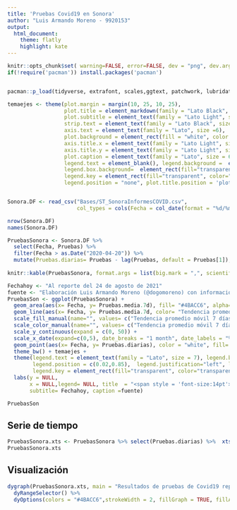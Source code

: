 ```yaml
---
title: 'Pruebas Covid19 en Sonora'
author: "Luis Armando Moreno - 9920153"
output: 
  html_document:
    theme: flatly
    highlight: kate
---
```


```r
knitr::opts_chunk$set( warning=FALSE, error=FALSE, dev = "png", dev.args = list(type = "cairo-png"))
if(!require('pacman')) install.packages('pacman')


pacman::p_load(tidyverse, extrafont, scales,ggtext, patchwork, lubridate, directlabels,reactable, "Cairo", dygraphs, xts, quantmod)

temaejes <- theme(plot.margin = margin(10, 25, 10, 25),
                  plot.title = element_markdown(family = "Lato Black", size = 25),  
                  plot.subtitle = element_text(family = "Lato Light", size = 10, color = "black"), legend.title = element_blank(),
                  strip.text = element_text(family = "Lato Black", size = 10),
                  axis.text = element_text(family = "Lato", size =6),
                  plot.background = element_rect(fill = "white", color = "black", size = 3),
                  axis.title.x = element_text(family = "Lato Light", size = 8, hjust=1),
                  axis.title.y = element_text(family = "Lato Light", size = 8, hjust=1), 
                  plot.caption = element_text(family = "Lato", size = 6),
                  legend.text = element_blank(), legend.background =  element_rect(fill="transparent", color="transparent"),
                  legend.box.background=  element_rect(fill="transparent", color="transparent" ), 
                  legend.key = element_rect(fill="transparent", color="transparent"),
                  legend.position = "none", plot.title.position = 'plot', plot.caption.position = 'plot')



```



```r
Sonora.DF <- read_csv("Bases/ST_SonoraInformesCOVID.csv", 
                      col_types = cols(Fecha = col_date(format = "%d/%m/%Y")))

nrow(Sonora.DF)
names(Sonora.DF)

```



```r
PruebasSonora <- Sonora.DF %>% 
  select(Fecha, Pruebas) %>% 
  filter(Fecha > as.Date("2020-04-20")) %>% 
  mutate(Pruebas.diarias= Pruebas - lag(Pruebas, default = Pruebas[1]), Pruebas.media.7d=round(rollmeanr(x=Pruebas.diarias,7, fill=NA),1))
  
knitr::kable(PruebasSonora, format.args = list(big.mark = ",", scientific = FALSE), caption = "Pruebas acumuladas y diarias realizadas en Sonora")
```
```r
Fechahoy <- "Al reporte del 24 de agosto de 2021"
fuente <- "Elaboración Luis Armando Moreno (@dogomoreno) con información de la Secretaría de Salud del Estado de Sonora\n*Por continuidad, la fecha de corte se asume como la del día anterior al reporte. | www.luisarmandomoreno.com"
PruebasSon <- ggplot(PruebasSonora) +
  geom_area(aes(x= Fecha, y= Pruebas.media.7d), fill= "#4BACC6", alpha=0.3)+
  geom_line(aes(x= Fecha, y= Pruebas.media.7d, color= "Tendencia promedio móvil 7 días"), linetype= "solid", size=.75, arrow=arrow(type="open", length=unit(0.10,"cm")))+
  scale_fill_manual(name="", values= c("Tendencia promedio móvil 7 días" = "#4BACC6", "Resultados diarios" = "#31859C")) + 
  scale_color_manual(name="", values= c("Tendencia promedio móvil 7 días" = "#31859C", "Resultados diarios" = "white")) +
  scale_y_continuous(expand = c(0, 50)) +
  scale_x_date(expand=c(0,5), date_breaks = "1 month", date_labels = "%B") +
  geom_point(aes(x= Fecha, y= Pruebas.diarias), color = "white", fill= "#31859C", size = 0.9, stroke=0.4, alpha=0.65, shape = 21) +
  theme_bw() + temaejes +
  theme(legend.text = element_text(family = "Lato", size = 7), legend.background = element_rect(fill="transparent"),
        legend.position = c(0.02,0.85),  legend.justification="left", legend.margin=margin(t = 0, unit='cm'),
        legend.key = element_rect(fill="transparent", color="transparent")) +
  labs(y = NULL, 
       x = NULL,legend= NULL, title  = "<span style = 'font-size:14pt'>Covid-19 en Sonora:</span><br><span style = 'color:#4BACC6';>Resultados informados diariamente</span>", 
       subtitle= Fechahoy, caption =fuente)

PruebasSon
```


## Serie de tiempo



```r
PruebasSonora.xts <- PruebasSonora %>% select(Pruebas.diarias) %>%  xts(order.by = PruebasSonora$Fecha)
PruebasSonora.xts
```

## Visualización


```r
dygraph(PruebasSonora.xts, main = "Resultados de pruebas de Covid19 reportados diariamente en Sonora") %>% 
  dyRangeSelector() %>% 
  dyOptions(colors = "#4BACC6",strokeWidth = 2, fillGraph = TRUE, fillAlpha = 0.1)
```
